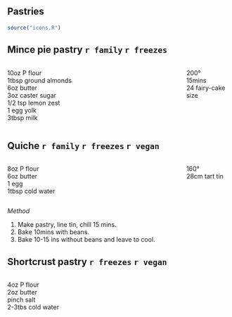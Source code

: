 ## Pastries

```r
source("icons.R")
```  
  
## Mince pie pastry `r family` `r freezes`

:::: {.columns}

::: {.column width="80%"}

10oz P flour \
1tbsp ground almonds \
6oz butter \
3oz caster sugar \
1/2 tsp lemon zest \
1 egg yolk \
3tbsp milk

:::

::: {.column width="20%"}

200° \
15mins \
24 fairy-cake size

:::

::::

## Quiche `r family` `r freezes` `r vegan`

:::: {.columns}

::: {.column width="80%"}

8oz P flour \
6oz butter \
1 egg \
1tbsp cold water

:::

::: {.column width="20%"}

160° \
28cm tart tin

:::

::::

*Method*

1. Make pastry, line tin, chill 15 mins.
1. Bake 10mins with beans.
1. Bake 10-15 ins without beans and leave to cool.

## Shortcrust pastry `r freezes` `r vegan`

:::: {.columns}

::: {.column width="80%"}

4oz P flour \
2oz butter \
pinch salt \
2-3tbs cold water

:::

::: {.column width="20%"}

:::

::::

